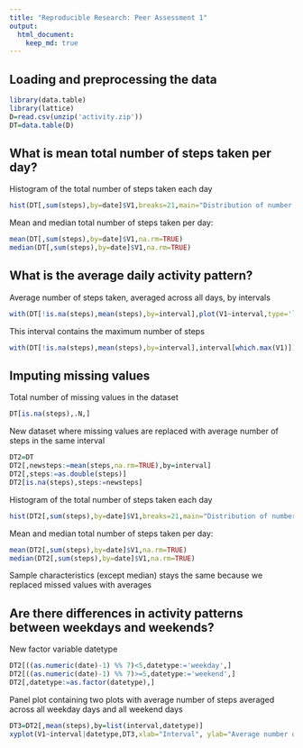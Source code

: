 ```yaml
---
title: "Reproducible Research: Peer Assessment 1"
output: 
  html_document:
    keep_md: true
---
```



## Loading and preprocessing the data

```r
library(data.table)
library(lattice)
D=read.csv(unzip('activity.zip'))
DT=data.table(D)
```

## What is mean total number of steps taken per day?

Histogram of the total number of steps taken each day
```r
hist(DT[,sum(steps),by=date]$V1,breaks=21,main="Distribution of number of steps per day",xlab="Number of steps per day")
```

Mean and median total number of steps taken per day:
```r
mean(DT[,sum(steps),by=date]$V1,na.rm=TRUE)
median(DT[,sum(steps),by=date]$V1,na.rm=TRUE)
```

## What is the average daily activity pattern?

Average number of steps taken, averaged across all days, by intervals
```r
with(DT[!is.na(steps),mean(steps),by=interval],plot(V1~interval,type='l',xlab="Interval", ylab="Average number of steps",main="Average number of steps per interval"))
```

This interval contains the maximum number of steps
```r
with(DT[!is.na(steps),mean(steps),by=interval],interval[which.max(V1)])
```

## Imputing missing values

Total number of missing values in the dataset
```r
DT[is.na(steps),.N,]
```

New dataset where missing values are replaced with average number of steps in the same interval
```r
DT2=DT
DT2[,newsteps:=mean(steps,na.rm=TRUE),by=interval]
DT2[,steps:=as.double(steps)]
DT2[is.na(steps),steps:=newsteps]
```

Histogram of the total number of steps taken each day
```r
hist(DT2[,sum(steps),by=date]$V1,breaks=21,main="Distribution of number of steps per day",xlab="Number of steps per day")
```

Mean and median total number of steps taken per day:
```r
mean(DT2[,sum(steps),by=date]$V1,na.rm=TRUE)
median(DT2[,sum(steps),by=date]$V1,na.rm=TRUE)
```

Sample characteristics (except median) stays the same because we replaced missed values with averages 

## Are there differences in activity patterns between weekdays and weekends?

New factor variable datetype
```r
DT2[((as.numeric(date)-1) %% 7)<5,datetype:='weekday',]
DT2[((as.numeric(date)-1) %% 7)>=5,datetype:='weekend',]
DT2[,datetype:=as.factor(datetype),]
```

Panel plot containing two plots with average number of steps averaged across all weekday days and all weekend days
```r
DT3=DT2[,mean(steps),by=list(interval,datetype)]
xyplot(V1~interval|datetype,DT3,xlab="Interval", ylab="Average number of steps",main="Average number of steps per interval",panel=llines)
```